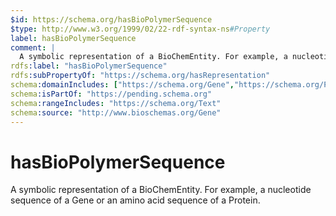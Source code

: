 ```yaml
---
$id: https://schema.org/hasBioPolymerSequence
$type: http://www.w3.org/1999/02/22-rdf-syntax-ns#Property
label: hasBioPolymerSequence
comment: |
  A symbolic representation of a BioChemEntity. For example, a nucleotide sequence of a Gene or an amino acid sequence of a Protein.
rdfs:label: "hasBioPolymerSequence"
rdfs:subPropertyOf: "https://schema.org/hasRepresentation"
schema:domainIncludes: ["https://schema.org/Gene","https://schema.org/Protein"]
schema:isPartOf: "https://pending.schema.org"
schema:rangeIncludes: "https://schema.org/Text"
schema:source: "http://www.bioschemas.org/Gene"
---
```


# hasBioPolymerSequence

A symbolic representation of a BioChemEntity. For example, a nucleotide sequence of a Gene or an amino acid sequence of a Protein.

